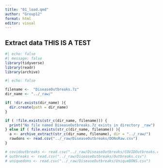 ```yaml
---
title: "01_load.qmd"
author: "Group12"
format: html
editor: visual
---
```


## Extract data THIS IS A TEST

```r

#| echo: false
#| message: false
library(tidyverse)
library(readr)
library(archive)

```

```r
#| echo: false

filename <-  "DiseaseOutbreaks.7z"
dir_name <- "../_raw/"

if( !dir.exists(dir_name) ){
  dir.create(path = dir_name)
}

if ( !file.exists(str_c(dir_name, filename))) {
  print("No file named DiseaseOutbreaks.7z exists in directory _raw")
} else if ( file.exists(str_c(dir_name, filename)) ){ 
  a <- archive_extract(str_c(dir_name, filename), dir = "../_raw/")
  rawdons <- read.csv("../_raw/DiseaseOutbreaks/DONsRaw.csv")
}

# covidoutbreaks <- read.csv("../_raw/DiseaseOutbreaks/COVIDOutbreaks.csv")
# outbreaks <- read.csv("../_raw/DiseaseOutbreaks/Outbreaks.csv")
# uniquedons <- read.csv("../_raw/DiseaseOutbreaks/UniqueDONS.csv")
```
